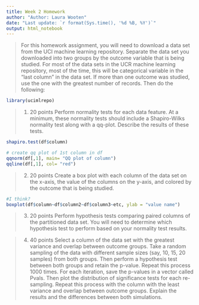 ```yaml
---
title: Week 2 Homework
author: "Author: Laura Wooten"
date: "Last update: `r format(Sys.time(), '%d %B, %Y')`" 
output: html_notebook
---
```


> For this homework assignment, you will need to download a data set from the UCI machine learning repository. Separate the data set you downloaded into two groups by the outcome variable that is being studied. For most of the data sets in the UCR machine learning repository, most of the time, this will be categorical variable in the “last column” in the data set. If more than one outcome was studied, use the one with the greatest number of records. Then do the following:

```r
library(ucimlrepo)

```


> 1. 20 points Perform normality tests for each data feature. At a minimum, these normality tests should include a Shapiro-Wilks normality test along with a qq-plot. Describe the results of these tests.

```r
shapiro.test(df$column)

# create qq plot of 1st column in df
qqnorm(df[,1], main= "QQ plot of column")
qqline(df[,1], col= "red")

```


> 2. 20 points Create a box plot with each column of the data set on the x-axis, the value of the columns on the y-axis, and colored by the outcome that is being studied.

```r
#I think?
boxplot(df$column~df$column2~df$column3~etc, ylab = "value name")
```


> 3. 20 points Perform hypothesis tests comparing paired columns of the partitioned data set. You will need to determine which hypothesis test to perform based on your normality test results.

> 4. 40 points Select a column of the data set with the greatest variance and overlap between outcome groups. Take a random sampling of the data with different sample sizes (say, 10, 15, 20 samples) from both groups. Then perform a hypothesis test between both groups and retain the p-value. Repeat this process 1000 times. For each iteration, save the p-values in a vector called Pvals. Then plot the distribution of significance tests for each re-sampling. Repeat this process with the column with the least variance and overlap between outcome groups. Explain the results and the differences between both simulations.
